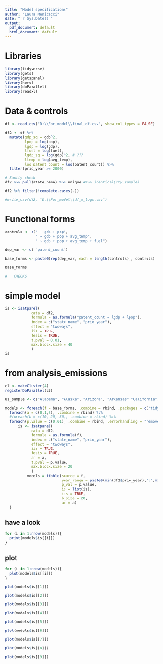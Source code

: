 ```yaml
---
title: "Model specifications"
author: "Laura Menicacci"
date: "`r Sys.Date()`"
output:
  pdf_document: default
  html_document: default
---
```

# Libraries

```r
library(tidyverse)
library(gets)
library(getspanel)
library(here)
library(doParallel)
library(readxl)
```

# Data & controls 
```r

df <- read_csv("D:\\For_model\\final_df.csv", show_col_types = FALSE)

df2 <- df %>% 
  mutate(gdp_sq = gdp^2,
         lpop = log(pop),
         lgdp = log(gdp),
         lfuel = log(fuel),
         lgdp_sq = log(gdp)^2, # ???
         ltemp = log(avg_temp),
         log_patent_count = log(patent_count)) %>% 
  filter(prio_year >= 2000)

# Sanity check
df2 %>% pull(state_name) %>% unique #%>% identical(cty_sample)

df2 %>% filter(!complete.cases(.))

#write_csv(df2, "D:\\For_model\\df_w_logs.csv")
```

# Functional forms
```r
controls <- c(" ~ gdp + pop", 
              " ~ gdp + pop + avg_temp", 
              " ~ gdp + pop + avg_temp + fuel") 

dep_var <- c( "patent_count") 

base_forms <- paste0(rep(dep_var, each = length(controls)), controls)

base_forms
```



```r
#   CHECKS 
```


# simple model
```r
is <- isatpanel(
            data = df2,
            formula = as.formula("patent_count ~ lgdp + lpop"),
            index = c("state_name", "prio_year"),
            effect = "twoways",
            iis = TRUE,
            fesis = TRUE,
            t.pval = 0.01,
            max.block.size = 40
            )
is
```


# from analysis_emissions
```r
cl <- makeCluster(4)
registerDoParallel(cl)

us_sample <- c("Alabama", "Alaska", "Arizona", "Arkansas","California","Colorado","Connecticut", "Delaware", "Florida","Georgia","Idaho","Illinois","Indiana","Iowa","Kansas","Kentucky","Louisiana","Maine","Maryland","Massachusetts","Michigan","Minnesota","Mississippi","Missouri","Montana","Nebraska","Nevada","New Hampshire","New Jersey", "New York", "New Mexico", "North Carolina", "North Dakota","Ohio", "Oklahoma", "Oregon", "Pennsylvania", "Rhode Island", "South Carolina","South Dakota", "Tennessee", "Texas", "Utah", "Vermont", "Virginia", "Washington","West Virginia","Wisconsin","Wyoming", "District of Columbia", "Hawaii")

```


```r

models <- foreach(f = base_forms, .combine = rbind, .packages = c('tidyverse', 'getspanel')) %:%
  foreach(a = c(0,1,2), .combine = rbind) %:%
  #foreach(b = c(10, 20, 30), .combine = rbind) %:%
  foreach(p.value = c(0.01), .combine = rbind, .errorhandling = "remove") %dopar% {
      is <- isatpanel(
            data = df2,
            formula = as.formula(f),
            index = c("state_name", "prio_year"),
            effect = "twoways",
            iis = TRUE,
            fesis = TRUE,
            ar = a,
            t.pval = p.value,
            max.block.size = 20
            )
          models = tibble(source = f, 
                          year_range = paste0(min(df2$prio_year),":",max(df2$prio_year)), 
                          p_val = p.value, 
                          is = list(is),
                          iis = TRUE,
                          b_size = 20,
                          ar = a)
  }


```


## have a look
```r
for (i in 1:nrow(models)){
  print(models$is[[i]])
}

```


## plot
```r

for (i in 1:nrow(models)){
  plot(models$is[[i]])
}

plot(models$is[[1]])

plot(models$is[[2]])

plot(models$is[[3]])

plot(models$is[[4]])

plot(models$is[[5]])

plot(models$is[[6]])

plot(models$is[[7]])

plot(models$is[[8]])

plot(models$is[[9]])


```
